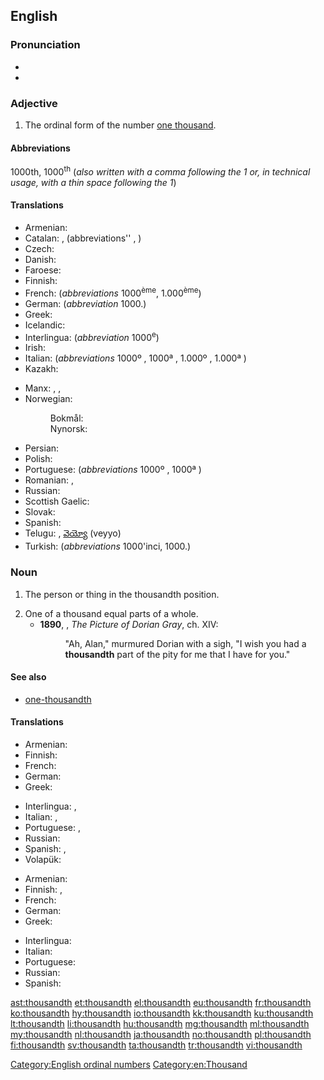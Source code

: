 ==English==

===Pronunciation===
* {{IPA|/ˈθaʊznθ/|lang=en}}
* {{hyphenation|thou|sandth|lang=en}}

===Adjective===
{{en-adj|-}}

# The ordinal form of the number [[thousand|one thousand]].

====Abbreviations====
1000th, 1000<sup>th</sup> (''also written with a comma following the 1 or, in technical usage, with a thin space following the 1'')

====Translations====
{{trans-top|ordinal form of 1000}}
* Armenian: {{t|hy|հազարերորդ}}
* Catalan: {{t|ca|mil·lèsim|m}}, {{t|ca|milè|m}} (abbreviations''  {{t|ca|1000è|m}},  {{t|ca|1000a|f}})
* Czech: {{t|cs|tisící}}
* Danish: {{t|da|tusinde}}
* Faroese: {{t|fo|túsundi}}
* Finnish: {{t+|fi|tuhannes}}
* French: {{t+|fr|millième}} (''abbreviations'' 1000<sup>ème</sup>, 1.000<sup>ème</sup>)
* German: {{t+|de|tausendste}} (''abbreviation'' 1000.)
* Greek: {{t+|el|χιλιοστός}}
* Icelandic: {{t|is|þúsundasti}}
* Interlingua: {{t|ia|millesime}} (''abbreviation'' 1000<sup>e</sup>)
* Irish: {{t|ga|míliú}} {{qualifier|abbreviation: 1000ú}}
* Italian: {{t+|it|millesimo}} (''abbreviations'' 1000º {{g|m}}, 1000ª {{g|f}}, 1.000º {{g|m}}, 1.000ª {{g|f}})
* Kazakh: {{t|kk|мыңыншы|sc=Cyrl}}
{{trans-mid}}
* Manx: {{t|gv|jeih cheeadoo}}, {{t|gv|millioo}}, {{t|gv|thousaneoo}} {{qualifier|abbreviation: 1000oo}}
* Norwegian:
*: Bokmål: {{t|nb|tusende}}
*: Nynorsk: {{t|nn|tusende}}
* Persian: {{t+|fa|هزارم|tr=hezârom|sc=fa-Arab}}
* Polish: {{t+|pl|tysięczny}}
* Portuguese: {{t+|pt|milésimo}} (''abbreviations'' 1000º {{g|m}}, 1000ª {{g|f}})
* Romanian: {{t|ro|al miilea|m}}, {{t|ro|a mia|f}}
* Russian: {{t+|ru|ты́сячный}}
* Scottish Gaelic: {{t|gd|mìleamh}}
* Slovak: {{t|sk|tisíci}}
* Spanish: {{t+|es|milésimo}}
* Telugu: {{t|te|వెయ్యవ|tr=veyyava}}, [[వెయ్యో]] (veyyo) {{qualifier|abbreviation: 1000వ}}
* Turkish: {{t+|tr|bininci}} (''abbreviations'' 1000'inci, 1000.)
{{trans-bottom}}

===Noun===
{{en-noun}}

# {{context|singular only|lang=en}} The person or thing in the thousandth position.
# One of a thousand equal parts of a whole.
#* '''1890''', {{w|Oscar Wilde}}, ''The Picture of Dorian Gray'', ch. XIV:
#*: "Ah, Alan," murmured Dorian with a sigh, "I wish you had a '''thousandth''' part of the pity for me that I have for you."

====See also====
* [[one-thousandth]]

====Translations====
{{trans-top|the person or thing in the thousandth position}}
* Armenian: {{t|hy|հազարերորդ}}
* Finnish: {{t+|fi|tuhannes}}
* French: {{t+|fr|millième|m|f}}
* German: {{t|de|Tausendste|m|f|n}}
* Greek: {{t+|el|χιλιοστός}}
{{trans-mid}}
* Interlingua: {{t|ia|millesimo|m}}, {{t|ia|millesima|f}}
* Italian: {{t+|it|millesimo|m}}, {{t|it|millesima|f}}
* Portuguese: {{t+|pt|milésimo|m}}, {{t|pt|milésima|f}}
* Russian: {{t+|ru|ты́сячный|m}}
* Spanish: {{t+|es|milésimo|m}}, {{t+|es|milésima|f}}
* Volapük: {{t+|vo|milid}}
{{trans-bottom}}
{{trans-top|one of a thousand equal parts of a whole}}
* Armenian: {{t|hy|հազարերորդ}}
* Finnish: {{t+|fi|tuhannes}}, {{t+|fi|tuhannesosa}}
* French: {{t+|fr|millième|m}}
* German: {{t|de|Tausendstel|n}}
* Greek: {{t+|el|χιλιοστό|n}}
{{trans-mid}}
* Interlingua: {{t|ia|millesimo}}
* Italian: {{t+|it|millesimo|m}}
* Portuguese: {{t+|pt|milésimo|m}}
* Russian: {{t|ru|одна́ ты́сячная|f}}
* Spanish: {{t+|es|milésimo|m}}
{{trans-bottom}}

[[Category:English ordinal numbers]]
[[Category:en:Thousand]]

[[ast:thousandth]]
[[et:thousandth]]
[[el:thousandth]]
[[eu:thousandth]]
[[fr:thousandth]]
[[ko:thousandth]]
[[hy:thousandth]]
[[io:thousandth]]
[[kk:thousandth]]
[[ku:thousandth]]
[[lt:thousandth]]
[[li:thousandth]]
[[hu:thousandth]]
[[mg:thousandth]]
[[ml:thousandth]]
[[my:thousandth]]
[[nl:thousandth]]
[[ja:thousandth]]
[[no:thousandth]]
[[pl:thousandth]]
[[fi:thousandth]]
[[sv:thousandth]]
[[ta:thousandth]]
[[tr:thousandth]]
[[vi:thousandth]]